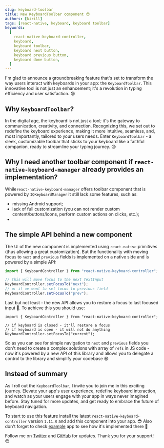 ```yaml
---
slug: keyboard-toolbar
title: New KeyboardToolbar component 😍
authors: [kirill]
tags: [react-native, keyboard, keyboard toolbar]
keywords:
  [
    react-native-keyboard-controller,
    keyboard,
    keyboard toolbar,
    keyboard next button,
    keyboard previous button,
    keyboard done button,
  ]
---
```


I'm glad to announce a groundbreaking feature that's set to transform the way users interact with keyboards in your app: the `KeyboardToolbar`. This innovative tool is not just an enhancement; it's a revolution in typing efficiency and user satisfaction. 😎


<div style={{ display: "flex", justifyContent: "center", marginBottom: 20 }}>
  <Lottie
    className="lottie"
    animationData={lottie}
    style={{ width: 400, height: 400 }}
    loop
  />
</div>

<!-- truncate -->

## Why `KeyboardToolbar`?

In the digital age, the keyboard is not just a tool; it's the gateway to communication, creativity, and connection. Recognizing this, we set out to redefine the keyboard experience, making it more intuitive, seamless, and, most importantly, tailored to your users needs. Enter `KeyboardToolbar` - a sleek, customizable toolbar that sticks to your keyboard like a faithful companion, ready to streamline your typing journey. 😍

## Why I need another toolbar component if `react-native-keyboard-manager` already provides an implementation?

While`react-native-keyboard-manager` offers toolbar component that is powered by `IQKeyboardManager` it still lack some features, such as:

- missing Android support;
- lack of full customization (you can not render custom content/buttons/icons, perform custom actions on clicks, etc.);
-

## The simple API behind a new component

The UI of the new component is implemented using `react-native` primitives (thus allowing a great customization). But the functionality with moving focus to `next` and `previous` fields is implemented on a native side and is powered by a simple API:

```ts
import { KeyboardController } from "react-native-keyboard-controller";

// this will move focus to the next TextInput
KeyboardController.setFocusTo("next");
// or if we want to set focus to previous field
KeyboardController.setFocusTo("prev");
```

Last but not least - the new API allows you to restore a focus to last focused input 🤯. To achieve this you should use:

```tsx
import { KeyboardController } from "react-native-keyboard-controller";

// if keyboard is closed - it'll restore a focus
// if keyboard is open - it will not do anything
KeyboardController.setFocusTo("current");
```

So as you can see for simple navigation to `next` and `previous` fields you don't need to create a complex solutions with array of `refs` in JS code - now it's powered by a new API of this library and allows you to delegate a control to the library and simplify your codebase 😎

## Instead of summary

As I roll out the `KeyboardToolbar`, I invite you to join me in this exciting journey. Elevate your app's user experience, redefine keyboard interaction, and watch as your users engage with your app in ways never imagined before. Stay tuned for more updates, and get ready to embrace the future of keyboard navigation.

To start to use this feature install the latest `react-native-keyboard-controller` version `1.11.0` and add this component into your app. 😎 Also don't forget to check [example](https://github.com/kirillzyusko/react-native-keyboard-controller/tree/main/example) app to see how it's implemented there 👀

Follow me on [Twitter](https://twitter.com/ziusko) and [GitHub](https://github.com/kirillzyusko) for updates. Thank you for your support! 😊
